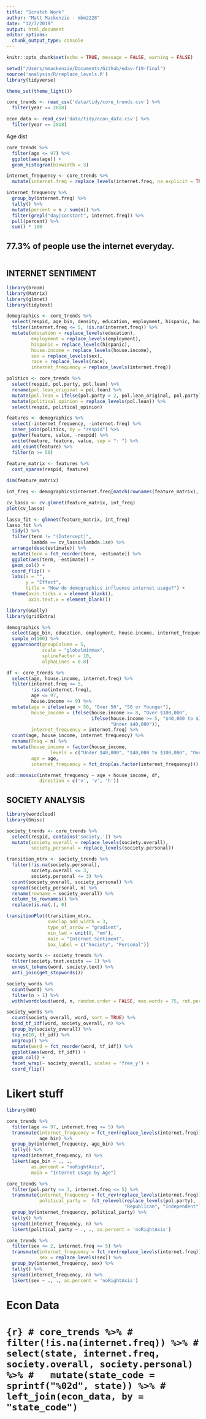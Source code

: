 ```yaml
---
title: "Scratch Work"
author: "Matt Mackenzie - mbm2228"
date: "12/7/2019"
output: html_document
editor_options: 
  chunk_output_type: console
---
```


```r
knitr::opts_chunk$set(echo = TRUE, message = FALSE, warning = FALSE)
```


```r
setwd("/Users/mmackenzie/Documents/Github/edav-f19-final")
source('analysis/R/replace_levels.R')
library(tidyverse)

theme_set(theme_light())

core_trends <- read_csv('data/tidy/core_trends.csv') %>%
  filter(year == 2018)

econ_data <- read_csv('data/tidy/econ_data.csv') %>%
  filter(year == 2018)
```

Age dist
```r
core_trends %>%
  filter(age <= 97) %>%
  ggplot(aes(age)) + 
  geom_histogram(binwidth = 3)
```


```r
internet_frequency <- core_trends %>%
  mutate(internet.freq = replace_levels(internet.freq, na_explicit = TRUE)) 

internet_frequency %>%
  group_by(internet.freq) %>% 
  tally() %>%
  mutate(percent = n / sum(n)) %>%
  filter(grepl("day|constant", internet.freq)) %>%
  pull(percent) %>%
  sum() * 100
```

## 77.3% of people use the internet everyday. 

```r

  
```

## INTERNET SENTIMENT
```r
library(broom)
library(Matrix)
library(glmnet)
library(tidytext)

demographics <- core_trends %>%
  select(respid, age_bin, density, education, employment, hispanic, house.income, sex, race, internet.freq) %>%
  filter(internet.freq <= 5, !is.na(internet.freq)) %>%
  mutate(education = replace_levels(education), 
         employment = replace_levels(employment), 
         hispanic = replace_levels(hispanic), 
         house.income = replace_levels(house.income),
         sex = replace_levels(sex), 
         race = replace_levels(race), 
         internet_frequency = replace_levels(internet.freq))

politics <- core_trends %>%
  select(respid, pol.party, pol.lean) %>%
  rename(pol.lean_original = pol.lean) %>%
  mutate(pol.lean = ifelse(pol.party > 2, pol.lean_original, pol.party)) %>%
  mutate(political_opinion = replace_levels(pol.lean)) %>%
  select(respid, political_opinion) 

features <- demographics %>%
  select(-internet_frequency, -internet.freq) %>%
  inner_join(politics, by = "respid") %>%
  gather(feature, value, -respid) %>%
  unite(feature, feature, value, sep = ": ") %>%
  add_count(feature) %>%
  filter(n >= 50)
 
feature_matrix <- features %>%
  cast_sparse(respid, feature)

dim(feature_matrix)

int_freq <- demographics$internet.freq[match(rownames(feature_matrix), demographics$respid)]

cv_lasso <- cv.glmnet(feature_matrix, int_freq)
plot(cv_lasso)

lasso_fit <- glmnet(feature_matrix, int_freq)
lasso_fit %>%
  tidy() %>%
  filter(term != "(Intercept)", 
         lambda == cv_lasso$lambda.1se) %>%
  arrange(desc(estimate)) %>%
  mutate(term = fct_reorder(term, -estimate)) %>%
  ggplot(aes(term, -estimate)) +
  geom_col() + 
  coord_flip() + 
  labs(x = "", 
       y = "Effect", 
       title = "How do demographics influence internet usage?") + 
  theme(axis.ticks.x = element_blank(), 
        axis.text.x = element_blank())

library(GGally)
library(gridExtra)

demographics %>%
  select(age_bin, education, employment, house.income, internet_frequency) %>%
  sample_n(100) %>%
  ggparcoord(groupColumn = 5,
             scale = "globalminmax", 
             splineFactor = 10, 
             alphaLines = 0.8)

df <- core_trends %>%
  select(age, house.income, internet.freq) %>%
  filter(internet.freq <= 5, 
         !is.na(internet.freq), 
         age <= 97, 
         house.income <= 9) %>%
  mutate(age = ifelse(age > 50, "Over 50", "50 or Younger"), 
         house_income = ifelse(house.income >= 8, "Over $100,000", 
                               ifelse(house.income >= 5, "$40,000 to $100,000", 
                                      "Under $40,000")), 
         internet_frequency = internet.freq) %>%
  count(age, house_income, internet_frequency) %>%
  rename(Freq = n) %>% 
  mutate(house_income = factor(house_income, 
                levels = c("Under $40,000", "$40,000 to $100,000", "Over $100,000")), 
         age = age, 
         internet_frequency = fct_drop(as.factor(internet_frequency)))

vcd::mosaic(internet_frequency ~ age + house_income, df, 
            direction = c('v', 'v', 'h'))
```

## SOCIETY ANALYSIS

```r
library(wordcloud)
library(Gmisc)

society_trends <- core_trends %>%
  select(respid, contains('society.')) %>%
  mutate(society_overall = replace_levels(society.overall), 
         society_personal = replace_levels(society.personal))

transition_mtrx <- society_trends %>%
  filter(!is.na(society.personal),
         society.overall <= 3, 
         society.personal <= 3) %>%
  count(society_overall, society_personal) %>%
  spread(society_personal, n) %>%
  rename(rowname = society_overall) %>%
  column_to_rownames() %>%
  replace(is.na(.), 0)

transitionPlot(transition_mtrx, 
               overlap_add_width = 3, 
               type_of_arrow = "gradient", 
               min_lwd = unit(0, "mm"),
               main = "Internet Sentiment", 
               box_label = c("Society", "Personal"))

society_words <- society_trends %>%
  filter(society.text.exists == 1) %>%
  unnest_tokens(word, society.text) %>%
  anti_join(get_stopwords()) 

society_words %>%
  count(word) %>%
  filter(n > 1) %>%
  with(wordcloud(word, n, random.order = FALSE, max.words = 75, rot.per = 0))
```

```r
society_words %>%
  count(society_overall, word, sort = TRUE) %>%
  bind_tf_idf(word, society_overall, n) %>%
  group_by(society_overall) %>%
  top_n(10, tf_idf) %>%
  ungroup() %>%
  mutate(word = fct_reorder(word, tf_idf)) %>%
  ggplot(aes(word, tf_idf)) + 
  geom_col() + 
  facet_wrap(~ society_overall, scales = 'free_y') + 
  coord_flip()
```

# Likert stuff

```r
library(HH)

core_trends %>%
  filter(age <= 97, internet.freq <= 5) %>%
  transmute(internet_frequency = fct_rev(replace_levels(internet.freq)), 
            age_bin) %>%
  group_by(internet_frequency, age_bin) %>%
  tally() %>%
  spread(internet_frequency, n) %>%
  likert(age_bin ~ ., ., 
         as.percent = "noRightAxis", 
         main = "Internet Usage by Age")
```

```r
core_trends %>%
  filter(pol.party <= 3, internet.freq <= 5) %>%
  transmute(internet_frequency = fct_rev(replace_levels(internet.freq)), 
            political_party =  fct_relevel(replace_levels(pol.party), 
                                           "Republican", "Independent")) %>%
  group_by(internet_frequency, political_party) %>%
  tally() %>%
  spread(internet_frequency, n) %>%
  likert(political_party ~ ., ., as.percent = 'noRightAxis')
```

```r
core_trends %>%
  filter(sex <= 2, internet.freq <= 5) %>%
  transmute(internet_frequency = fct_rev(replace_levels(internet.freq)), 
            sex = replace_levels(sex)) %>%
  group_by(internet_frequency, sex) %>%
  tally() %>%
  spread(internet_frequency, n) %>%
  likert(sex ~ ., ., as.percent = 'noRightAxis')
```

# Econ Data

# ```{r}
# core_trends %>%
#   filter(!is.na(internet.freq)) %>%
#   select(state, internet.freq, society.overall, society.personal) %>%
#   mutate(state_code = sprintf("%02d", state)) %>%
#   left_join(econ_data, by = "state_code")
```